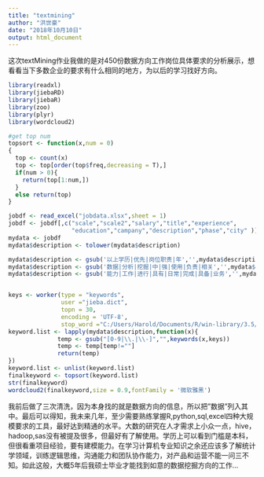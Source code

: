 ```yaml
---
title: "textmining"
author: "洪世豪"
date: "2018年10月10日"
output: html_document
---
```

这次textMining作业我做的是对450份数据方向工作岗位具体要求的分析展示，想看看当下多数企业的要求有什么相同的地方，为以后的学习找好方向。
```r
library(readxl)
library(jiebaRD)
library(jiebaR)
library(zoo)
library(plyr)
library(wordcloud2)

```

```r

#get top num
topsort <- function(x,num = 0)
{
  top <- count(x)
  top <- top[order(top$freq,decreasing = T),]
  if(num > 0){
    return(top[1:num,])
  }
  else return(top)
}

jobdf <- read_excel("jobdata.xlsx",sheet = 1)
jobdf <- jobdf[,c("scale","scale2","salary","title","experience",
                  "education","campany","description","phase","city" )]
mydata <- jobdf
mydata$description <- tolower(mydata$description)

mydata$description <- gsub('以上学历|优先|岗位职责|年','',mydata$description)
mydata$description <- gsub('数据|分析|挖掘|中|强|使用|负责|相关','',mydata$description)
mydata$description <- gsub('能力|工作|进行|具有|日常|完成|具备|业务','',mydata$description)


keys <- worker(type = "keywords",
               user ="jieba.dict",
               topn = 30,
               encoding = 'UTF-8',
               stop_word ="C:/Users/Harold/Documents/R/win-library/3.5/jiebaRD/dict/stop_words.utf8")
keyword.list <- lapply(mydata$description,function(x){
              temp <- gsub("[0-9|\\.|\\-]","",keywords(x,keys))
              temp <- temp[temp!=""]
              return(temp)
})
keyword.list <- unlist(keyword.list)
finalkeyword <- topsort(keyword.list)
str(finalkeyword)
wordcloud2(finalkeyword,size = 0.9,fontFamily = '微软雅黑')
```
我前后做了三次清洗，因为本身找的就是数据方向的信息，所以把"数据"列入其中。最后可以得知，我未来几年，至少需要熟练掌握R,python,sql,excel四种大规模要求的工具，最好达到精通的水平。大数的研究在人才需求上小众一点，hive，hadoop,sas没有被提及很多，但最好有了解使用。学历上可以看到门槛是本科，但很看重项目经验，要有建模能力。在学习计算机专业知识之余还应该多了解统计学领域，训练逻辑思维，沟通能力和团队协作能力，对产品和运营不能一问三不知。如此这般，大概5年后我硕士毕业才能找到如意的数据挖掘方向的工作...
